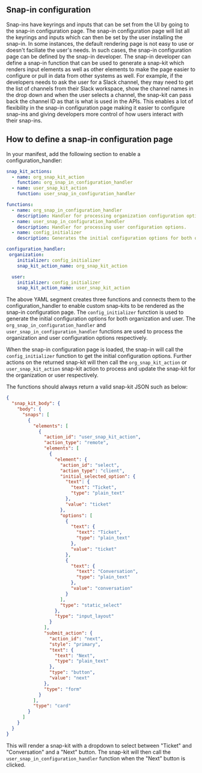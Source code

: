 ## Snap-in configuration

Snap-ins have keyrings and inputs that can be set from the UI by going to the snap-in configuration page. The snap-in configuration page will list all the keyrings and inputs which can then be set by the user installing the snap-in. 
In some instances, the default rendering page is not easy to use or doesn't faciliate the user's needs. 
In such cases, the snap-in configuration page can be defined by the snap-in developer. The snap-in developer can define a snap-in function that can be used to generate a snap-kit which renders input elements as well as other elements to make the page easier to configure or pull in data from other systems as well. 
For example, if the developers needs to ask the user for a Slack channel, they may need to get the list of channels from their Slack workspace, show the channel names in the drop down and when the user selects a channel, the snap-kit can pass back the channel ID as that is what is used in the APIs.
This enables a lot of flexibility in the snap-in configuration page making it easier to configure snap-ins and giving developers more control of how users interact with their snap-ins.

## How to define a snap-in configuration page
In your manifest, add the following section to enable a configuration_handler:

```yaml
snap_kit_actions:
  - name: org_snap_kit_action
    function: org_snap_in_configuration_handler
  - name: user_snap_kit_action
    function: user_snap_in_configuration_handler

functions:
  - name: org_snap_in_configuration_handler
    description: Handler for processing organization configuration options.
  - name: user_snap_in_configuration_handler
    description: Handler for processing user configuration options.
  - name: config_initializer
    description: Generates the initial configuration options for both organization and user.

configuration_handler:
 organization:
    initializer: config_initializer
    snap_kit_action_name: org_snap_kit_action

  user:
    initializer: config_initializer
    snap_kit_action_name: user_snap_kit_action
```

The above YAML segment creates three functions and connects them to the configuration_handler to enable custom snap-kits to be rendered as the snap-in configuration page. The `config_initializer` function is used to generate the initial configuration options for both organization and user. The `org_snap_in_configuration_handler` and `user_snap_in_configuration_handler` functions are used to process the organization and user configuration options respectively.

When the snap-in configuration page is loaded, the snap-in will call the `config_initializer` function to get the initial configuration options. Further actions on the returned snap-kit will then call the `org_snap_kit_action` or `user_snap_kit_action` snap-kit action to process and update the snap-kit for the organization or user respectively.

The functions should always return a valid snap-kit JSON such as below:
```json
{
  "snap_kit_body": {
    "body": {
      "snaps": [
        {
          "elements": [
            {
              "action_id": "user_snap_kit_action",
              "action_type": "remote",
              "elements": [
                {
                  "element": {
                    "action_id": "select",
                    "action_type": "client",
                    "initial_selected_option": {
                      "text": {
                        "text": "Ticket",
                        "type": "plain_text"
                      },
                      "value": "ticket"
                    },
                    "options": [
                      {
                        "text": {
                          "text": "Ticket",
                          "type": "plain_text"
                        },
                        "value": "ticket"
                      },
                      {
                        "text": {
                          "text": "Conversation",
                          "type": "plain_text"
                        },
                        "value": "conversation"
                      }
                    ],
                    "type": "static_select"
                  },
                  "type": "input_layout"
                }
              ],
              "submit_action": {
                "action_id": "next",
                "style": "primary",
                "text": {
                  "text": "Next",
                  "type": "plain_text"
                },
                "type": "button",
                "value": "next"
              },
              "type": "form"
            }
          ],
          "type": "card"
        }
      ]
    }
  }
}
```
This will render a snap-kit with a dropdown to select between "Ticket" and "Conversation" and a "Next" button. The snap-kit will then call the `user_snap_in_configuration_handler` function when the "Next" button is clicked.

